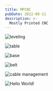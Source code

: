```yaml
---
title: MPCNC 
pubDate: 2022-08-11
description: >-
  Mostly Printed CNC
---
```


![leveling](./leveling_the_top.jpg)

![table](./table_is_made.jpg)

![base](./building_the_base.jpg)

![belt](./hooking_up_a_belt.jpg)

![cable management](./mpcnc_cable_management.jpg)

![Hello World!](./mpcnc_hello_world.jpg)
